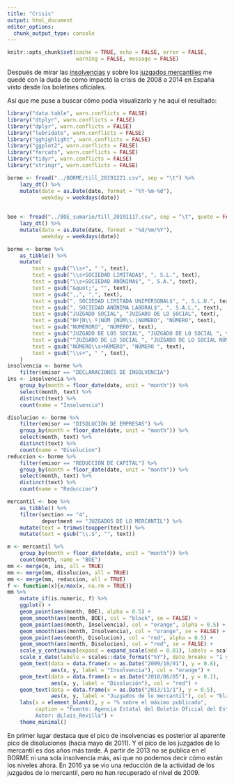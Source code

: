 ```yaml
---
title: "Crisis"
output: html_document
editor_options: 
  chunk_output_type: console
---
```


```r
knitr::opts_chunk$set(cache = TRUE, echo = FALSE, error = FALSE, 
                      warning = FALSE, message = FALSE)
```

Después de mirar las [insolvencias](insolvencia.html) y sobre los [juzgados mercantiles](Departamentos.html#juzgados-de-lo-mercantil) me quedé con la duda de cómo impactó la crisis de 2008 a 2014 en España visto desde los boletines oficiales.

Así que me puse a buscar cómo podía visualizarlo y he aquí el resultado:

```r
library("data.table", warn.conflicts = FALSE)
library("dtplyr", warn.conflicts = FALSE)
library("dplyr", warn.conflicts = FALSE)
library("lubridate", warn.conflicts = FALSE)
library("gghighlight", warn.conflicts = FALSE)
library("ggplot2", warn.conflicts = FALSE)
library("forcats", warn.conflicts = FALSE)
library("tidyr", warn.conflicts = FALSE)
library("stringr", warn.conflicts = FALSE)

borme <- fread("../BORME/till_20191221.csv", sep = "\t") %>% 
    lazy_dt() %>% 
    mutate(date = as.Date(date, format = "%Y-%m-%d"),
           weekday = weekdays(date))
    
    
boe <- fread("../BOE_sumario/till_20191117.csv", sep = "\t", quote = FALSE) %>% 
    lazy_dt() %>% 
    mutate(date = as.Date(date, format = "%d/%m/%Y"),
           weekday = weekdays(date))

```

```r
borme <- borme %>% 
    as_tibble() %>% 
    mutate(
        text = gsub("\\s+", " ", text),
        text = gsub("\\s+SOCIEDAD LIMITADA$", ", S.L.", text),
        text = gsub("\\s+SOCIEDAD ANÓNIMA$", ", S.A.", text),
        text = gsub("&quot;", "", text),
        text = gsub(",,", ",", text),
        text = gsub(", SOCIEDAD LIMITADA UNIPERSONAL$", ", S.L.U.", text),
        text = gsub(", SOCIEDAD ANÓNIMA LABORAL$", ", S.A.L.", text),
        text = gsub("JUZGADO SOCIAL", "JUZGADO DE LO SOCIAL", text),
        text = gsub("Nº|N\\.º|NÚM |NÚM\\.|NUMERO", "NÚMERO", text),
        text = gsub("NUMERORO", "NÚMERO", text),
        text = gsub("JUZGADO DE LOS SOCIAL", "JUZGADO DE LO SOCIAL ", text),
        text = gsub("^JUZGADO DE LO SOCIAL ", "JUZGADO DE LO SOCIAL NÚMERO ", text),
        text = gsub("NÚMERO\\s+NÚMERO", "NÚMERO ", text),
        text = gsub("\\s+", " ", text),
    )
insolvencia <- borme %>% 
    filter(emisor == "DECLARACIONES DE INSOLVENCIA")
ins <- insolvencia %>% 
    group_by(month = floor_date(date, unit = "month")) %>% 
    select(month, text) %>% 
    distinct(text) %>% 
    count(name = "Insolvencia")

disolucion <- borme %>% 
    filter(emisor == "DISOLUCIÓN DE EMPRESAS") %>% 
    group_by(month = floor_date(date, unit = "month")) %>% 
    select(month, text) %>% 
    distinct(text) %>% 
    count(name = "Disolucion")
reduccion <- borme %>% 
    filter(emisor == "REDUCCIÓN DE CAPITAL") %>% 
    group_by(month = floor_date(date, unit = "month")) %>% 
    select(month, text) %>% 
    distinct(text) %>% 
    count(name = "Reduccion")
```

```r
mercantil <- boe %>% 
    as_tibble() %>% 
    filter(section == "4",
           department == "JUZGADOS DE LO MERCANTIL") %>% 
    mutate(text = trimws(toupper(text))) %>% 
    mutate(text = gsub("\\.$", "", text))

m <- mercantil %>% 
    group_by(month = floor_date(date, unit = "month")) %>% 
    count(month, name = "BOE")
mm <- merge(m, ins, all = TRUE)
mm <- merge(mm, disolucion, all = TRUE)
mm <- merge(mm, reduccion, all = TRUE)
f <- function(x){x/max(x, na.rm = TRUE)}
mm %>% 
    mutate_if(is.numeric, f) %>% 
    ggplot() +
    geom_point(aes(month, BOE), alpha = 0.5) +
    geom_smooth(aes(month, BOE), col = "black", se = FALSE) +
    geom_point(aes(month, Insolvencia), col = "orange", alpha = 0.5) +
    geom_smooth(aes(month, Insolvencia), col = "orange", se = FALSE) +
    geom_point(aes(month, Disolucion), col = "red", alpha = 0.5) +
    geom_smooth(aes(month, Disolucion), col = "red", se = FALSE) +
    scale_y_continuous(expand = expand_scale(add = 0.01), labels = scales::label_percent(scale = 100)) +
    scale_x_date(labels = scales::date_format("%Y"), date_breaks = "1 year", expand = expand_scale(mult = 0.01)) +
    geom_text(data = data.frame(x = as.Date("2009/10/01"), y = 0.8), 
              aes(x, y, label = "Insolvencia"), col = "orange") +
    geom_text(data = data.frame(x = as.Date("2010/06/05"), y = 0.1), 
              aes(x, y, label = "Disolución"), col = "red") +
    geom_text(data = data.frame(x = as.Date("2013/11/1"), y = 0.5), 
              aes(x, y, label = "Juzgados de lo mercantil"), col = "black") +
    labs(x = element_blank(), y = "% sobre el máximo publicado",
         caption = "Fuente: Agencia Estatal del Boletín Oficial del Estado\r
         Autor: @Lluis_Revilla") +
    theme_minimal()
```

En primer lugar destaca que el pico de insolvencias es posterior al aparente pico de disoluciones (hacia mayo de 2011).
Y el pico de los juzgados de lo mercantil es dos años más tarde.
A partir de 2013 no se publica en el BORME ni una sola insolvencia más, así que no podemos decir cómo están los niveles ahora.
En 2016 ya se vio una reducción de la actividad de los juzgados de lo mercantil, pero no han recuperado el nivel de 2009.
